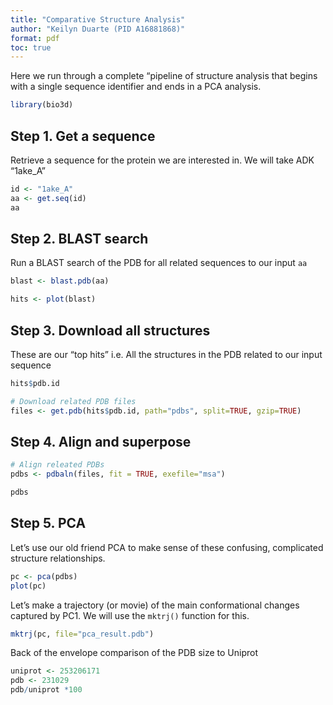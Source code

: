 ```yaml
---
title: "Comparative Structure Analysis"
author: "Keilyn Duarte (PID A16881868)"
format: pdf
toc: true
---
```


Here we run through a complete "pipeline of structure analysis that begins with a single sequence identifier and ends in a PCA analysis.
```r
library(bio3d)
```

## Step 1. Get a sequence
Retrieve a sequence for the protein we are interested in. We will take ADK "1ake_A"
```r
id <- "1ake_A"
aa <- get.seq(id)
aa
```

## Step 2. BLAST search
Run a BLAST search of the PDB for all related sequences to our input `aa`
```r
blast <- blast.pdb(aa)
```

```r
hits <- plot(blast)
```

## Step 3. Download all structures
These are our "top hits" i.e. All the structures in the PDB related to our input sequence
```r
hits$pdb.id
```

```r
# Download related PDB files
files <- get.pdb(hits$pdb.id, path="pdbs", split=TRUE, gzip=TRUE)
```

## Step 4. Align and superpose

```r
# Align releated PDBs
pdbs <- pdbaln(files, fit = TRUE, exefile="msa")
```

```r
pdbs
```


## Step 5. PCA

Let's use our old friend PCA to make sense of these confusing, complicated structure relationships.
```r
pc <- pca(pdbs)
plot(pc)
```

Let's make a trajectory (or movie) of the main conformational changes captured by PC1. We will use the `mktrj()` function for this.

```r
mktrj(pc, file="pca_result.pdb")
```

Back of the envelope comparison of the PDB size to Uniprot

```r
uniprot <- 253206171 
pdb <- 231029
pdb/uniprot *100
```


